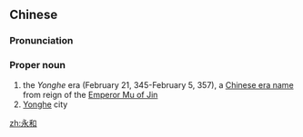 ==Chinese==
{{zh-forms}}

===Pronunciation===
{{zh-pron
|m=Yǒnghé
|c=wing5 wo4
|mn=Éng-hô
|cat=pn
}}

===Proper noun===
{{zh-proper noun}}

# the ''Yonghe'' era (February 21, 345-February 5, 357), a [[w:Chinese era name|Chinese era name]] from reign of the [[w:Emperor Mu of Jin|Emperor Mu of Jin]]
# [[w:Yonghe|Yonghe]] city

{{zh-cat|Chinese era names|Cities}}

[[zh:永和]]